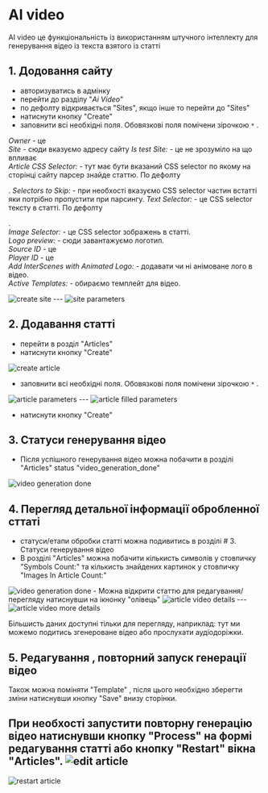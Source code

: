 

# AI video 
AI video це функціональність із використанням штучного інтеллекту для генерування відео із текста взятого із статті 


## 1. Додовання сайту
- авторизуватись в адмінку 
- перейти до разділу "_Ai Video_"
- по дефолту відкривається "Sites", якщо інше то перейти до "Sites"
- натиснути кнопку "Create"
- заповнити всі необхідні поля. Обовязкові поля помічени зірочкою `*` . 

_Owner_ - це  
_Site_ - сюди вказуємо адресу сайту
_Is test Site:_ - це не зрозуміло на що впливає  
_Article CSS Selector:_ - тут має бути вказаний CSS selector по якому на сторінці сайту парсер знайде статтю. По дефолту <article>. 
_Selectors to Skip:_ - при необхості вказуємо CSS selector частин встатті яки потрібно пропустити при парсингу. 
_Text Selector:_ - це CSS selector тексту в статті. По дефолту <p>.  
_Image Selector:_ - це CSS selector зображень в статті.  
_Logo preview:_  - сюди завантажуємо логотип.  
_Source ID_ - це  
_Player ID_ - це  
_Add InterScenes with Animated Logo:_ - додавати чи ні анімоване лого в відео.   
_Active Templates:_  - обираємо темплейт для відео. 

      
<StyledButton message="image">
  <Image src={img1} alt="create site" width={800} height={500} />
  ---
  <Image src={img2} alt="site parameters " width={800} height={500} />
</StyledButton>


## 2. Додавання статті  
- перейти в розділ "Articles"
- натиснути кнопку "Create"

<StyledButton message="image">
  <Image src={img3} alt="create article" width={800} height={500} />
</StyledButton>

- заповнити всі необхідні поля. Обовязкові поля помічени зірочкою `*` . 

<StyledButton message="image">
  <Image src={img4} alt="article parameters" width={800} height={500} />
  ---
  <Image src={img4_2} alt="article filled parameters" width={800} height={500} />
</StyledButton>

- натиснути кнопку "Create"

## 3. Статуси генерування відео
- Після успішного генерування відео можна побачити в розділі "Articles" status "video_generation_done"
<StyledButton message="image">
  <Image src={img5} alt="video generation done" width={800} height={500} />
</StyledButton>


## 4. Перегляд детальної інформації обробленної сттаті
- статуси/етапи обробки статті можна подивитись в розділі # 3. Статуси генерування відео  
- В розділі "Articles" можна побачити кількисть символів у стовпичку "Symbols Count:" та кількисть знайдених картинок у стовпичку "Images In Article Count:"
<StyledButton message="image">
  <Image src={img5} alt="video generation done" width={800} height={500} />
</StyledButton>
- Можна відкрити статтю для редагування/перегляду натиснувши на ікнонку "олівець" 
<StyledButton message="image">
  <Image src={img6} alt="article video details" width={800} height={500} />
  ---
  <Image src={img6_2} alt="article video more details" width={800} height={500} />
</StyledButton>

Більшисть даних доступні тільки для перегляду, наприклад: тут ми можемо подитись згенероване відео або прослухати аудіодоріжки. 

## 5. Редагування , повторний запуск генерації відео
Також можна поміняти "Template" , після цього необхідно зберегти зміни натиснувши кнопку "Save" внизу сторінки.

При необхості запустити повторну генерацію відео натиснувши кнопку "Process" на формі редагування статті або кнопку "Restart" вікна "Articles". 
<StyledButton message="image">
  <Image src={img7} alt="edit article" width={200} height={500} />
---
  <Image src={img7_2} alt="restart article" width={800} height={500} />
</StyledButton>

